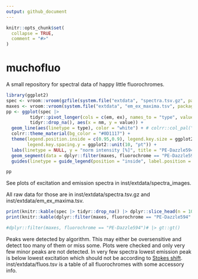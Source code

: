 ```yaml
---
output: github_document
---
```


<!-- README.md is generated from README.Rmd. Please edit that file -->

```r
knitr::opts_chunk$set(
  collapse = TRUE,
  comment = "#>"
)
```

# muchofluo


<!-- badges: start -->
<!-- badges: end -->

A small repository for spectral data of happy little fluorochromes.

```r
library(ggplot2)
spec <- vroom::vroom(gzfile(system.file("extdata", "spectra.tsv.gz", package = "muchofluo")), show_col_types = F) |> dplyr::filter(fluorochrome == "PE-Dazzle594") |> dplyr::filter(source == "th")
maxes <- vroom::vroom(system.file("extdata", "em_ex_maxima.tsv", package = "muchofluo"), show_col_types = F)
pp <- ggplot(spec |>
         tidyr::pivot_longer(cols = c(em, ex), names_to = "type", values_to = "value") |>
         tidyr::drop_na(), aes(x = nm, y = value)) +
  geom_line(aes(linetype = type), color = "white") + # colrr::col_pal("material")[1]
  colrr::theme_material(bg_color = "#0D1117") +
  theme(legend.position.inside = c(0.95,0.9), legend.key.size = ggplot2::unit(0, "pt"),
        legend.key.spacing.y = ggplot2::unit(10, "pt")) +
  labs(linetype = NULL, y = "norm intensity [%]", title = "PE-Dazzle594") +
  geom_segment(data = dplyr::filter(maxes, fluorochrome == "PE-Dazzle594") |> dplyr::filter(source == "th"), aes(x = nm, y = 0, yend = norm_intensity, linetype = type), color = "white") +
  guides(linetype = guide_legend(position = "inside", label.position = "bottom"))
```

```r
pp
```

See plots of excitation and emission spectra in inst/extdata/spectra_images.

All raw data for those are in inst/extdata/spectra.tsv.gz and inst/extdata/em_ex_maxima.tsv.

```r
print(knitr::kable(spec |> tidyr::drop_na() |> dplyr::slice_head(n = 10)))
print(knitr::kable(dplyr::filter(maxes, fluorochrome == "PE-Dazzle594" & source == "th")))

#dplyr::filter(maxes, fluorochrome == "PE-Dazzle594")# |> gt::gt()
```

Peaks were detected by algorithm. This may either be oversensitive and detect too many of them or miss some. Plots were checked and only very few minor peaks are not detected.
In very few spectra lowest emission peak is below lowest excitation which should not be according to [Stokes shift](https://en.wikipedia.org/wiki/Stokes_shift).
inst/extdata/fluos.tsv is a table of all fluorochromes with some accessory info.



